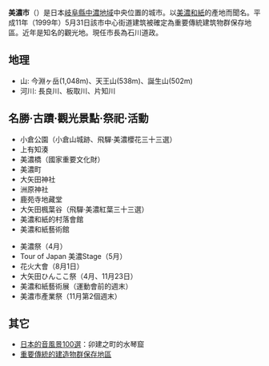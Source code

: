 {{unreferenced|time=2014-11-2}} 
{{日本都市|
自治體名=美濃市|
圖像=[[File:Mino_Bridge_over_Nagara_River_s2.jpg|240px]]|
圖像說明=[[美濃橋|美濃橋]]|
市章=[[File:Emblem_of_Mino,_Gifu.svg|100px]]|
日文原名=美濃市|
平假名=みのし|
羅馬字拼音=Mino-shi|
都道府縣=岐阜縣|
支廳=|
編號=21207-5|
面積=117.01|
邊界未定=|
人口=18,965|
統計時間=2021年9月1日|
自治體=[[關市|關市]]、[[郡上市|郡上市]]|
樹=[[楓|楓]]|
花=[[梅|梅]]|
其他象徵物=|
其他象徵=|
市長=[[武藤鉄弘|武藤鉄弘]]|
郵遞區號=501-3792|
所在地=美濃市美濃市1350|
電話號碼=575-33-1122|
外部連結=http://www.city.mino.gifu.jp/|
經度=|
緯度=|
地圖=[[File:Mino_in_Gifu_Prefecture.png|250px]]|
註記=人口：[http://www.city.mino.gifu.jp/f_population.html 美濃市官方網頁]|
}}
'''美濃市'''（{{jpn|j=美濃市|hg=みのし|rm=Mino shi|f=y}}）是日本[[岐阜縣|岐阜縣]][[中濃地域|中濃地域]]中央位置的城市。以[[美濃和紙|美濃和紙]]的產地而聞名。平成11年（1999年）5月31日該市中心街道建筑被確定為重要傳統建筑物群保存地區。近年是知名的觀光地。現任市長為石川道政。

== 地理 ==
*山: 今淵ヶ岳(1,048m)、天王山(538m)、誕生山(502m) 
*河川: 長良川、板取川、片知川
== 名勝·古蹟·觀光景點·祭祀·活動 ==
* 小倉公園（小倉山城跡、飛驒·美濃櫻花三十三選）
* 上有知湊
* 美濃橋（國家重要文化財）
* 美濃町
* 大矢田神社
* 洲原神社
* 鹿苑寺地藏堂
* 大矢田楓葉谷（飛驒·美濃紅葉三十三選）
* 美濃和紙的村落會館
* 美濃和紙藝術館

* 美濃祭（4月）
* Tour of Japan 美濃Stage（5月）
* 花火大會（8月1日）
* 大矢田ひんここ祭（4月、11月23日）
* 美濃和紙藝術展（運動會前的週末）
* 美濃市產業祭（11月第2個週末）
 
== 其它 ==
*[[日本的音風景100選|日本的音風景100選]]：卯建之町的水琴窟 
*[[重要傳統的建造物群保存地區|重要傳統的建造物群保存地區]]

{{commonscat|Mino, Gifu}}
{{岐阜縣}}
{{Authority control}}
{{日本地理小作品}}